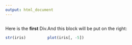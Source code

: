 ```yaml
---
output: html_document
---
```


:::: {style="display: flex;"}

::: {}
Here is the **first** Div.

```r
str(iris)
```
:::

::: {}
And this block will be put on the right:

```r
plot(iris[, -5])
```
:::

::::
